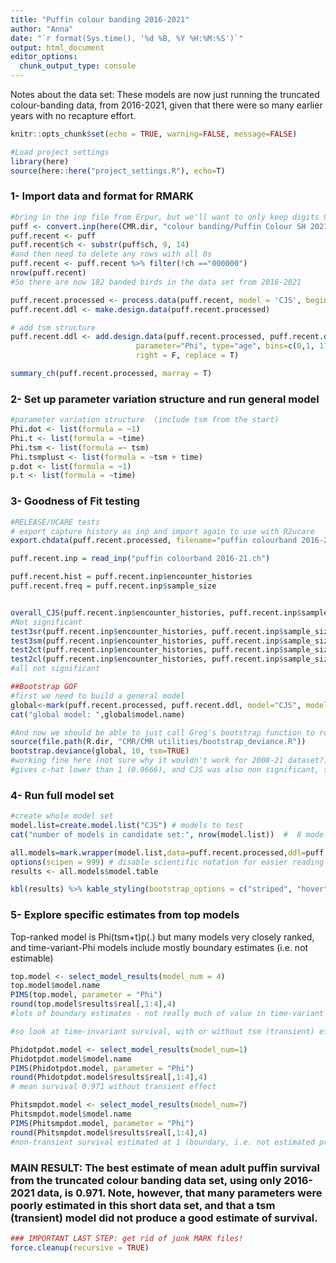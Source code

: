 ```yaml
---
title: "Puffin colour banding 2016-2021"
author: "Anna"
date: "`r format(Sys.time(), '%d %B, %Y %H:%M:%S')`"
output: html_document
editor_options:
  chunk_output_type: console
---
```


Notes about the data set: These models are now just running the truncated colour-banding data, from 2016-2021, given that there were so many earlier years with no recapture effort. 

```r
knitr::opts_chunk$set(echo = TRUE, warning=FALSE, message=FALSE)
```
```r

#Load project settings
library(here)
source(here::here("project_settings.R"), echo=T)

```
###############################################################
### 1- Import data and format for RMARK
###############################################################
```r

#bring in the inp file from Erpur, but we'll want to only keep digits 9-14 from the ch string:
puff <- convert.inp(here(CMR.dir, "colour banding/Puffin Colour SH 2021.inp"))
puff.recent <- puff
puff.recent$ch <- substr(puff$ch, 9, 14)
#and then need to delete any rows with all 0s
puff.recent <- puff.recent %>% filter(!ch =="000000")
nrow(puff.recent)
#So there are now 182 banded birds in the data set from 2016-2021

puff.recent.processed <- process.data(puff.recent, model = 'CJS', begin.time=2016)
puff.recent.ddl <- make.design.data(puff.recent.processed)

# add tsm structure
puff.recent.ddl <- add.design.data(puff.recent.processed, puff.recent.ddl,
                            parameter="Phi", type="age", bins=c(0,1, 17),name="tsm",
                            right = F, replace = T)

summary_ch(puff.recent.processed, marray = T)


```
###############################################################
### 2- Set up parameter variation structure and run general model
###############################################################
```r
#parameter variation structure  (include tsm from the start)
Phi.dot <- list(formula = ~1)
Phi.t <- list(formula = ~time)
Phi.tsm <- list(formula =~ tsm)
Phi.tsmplust <- list(formula = ~tsm + time)
p.dot <- list(formula = ~1)
p.t <- list(formula = ~time)
```
##############################################################
### 3- Goodness of Fit testing
##############################################################
```r
#RELEASE/UCARE tests
# export capture history as inp and import again to use with R2ucare
export.chdata(puff.recent.processed, filename="puffin colourband 2016-21.ch" ,replace=TRUE)

puff.recent.inp = read_inp("puffin colourband 2016-21.ch")

puff.recent.hist = puff.recent.inp$encounter_histories
puff.recent.freq = puff.recent.inp$sample_size


overall_CJS(puff.recent.inp$encounter_histories, puff.recent.inp$sample_size) #significant
#Not significant
test3sr(puff.recent.inp$encounter_histories, puff.recent.inp$sample_size)
test3sm(puff.recent.inp$encounter_histories, puff.recent.inp$sample_size)
test2ct(puff.recent.inp$encounter_histories, puff.recent.inp$sample_size)
test2cl(puff.recent.inp$encounter_histories, puff.recent.inp$sample_size)
#all not significant

##Bootstrap GOF 
#first we need to build a general model 
global<-mark(puff.recent.processed, puff.recent.ddl, model="CJS", model.parameters=list(Phi=Phi.tsmplust, p=p.t))
cat("global model: ",global$model.name)

#And now we should be able to just call Greg's bootstrap function to run on this model
source(file.path(R.dir, "CMR/CMR utilities/bootstrap_deviance.R"))
bootstrap.deviance(global, 10, tsm=TRUE)
#working fine here (not sure why it wouldn't work for 2008-21 dataset?)
#gives c-hat lower than 1 (0.9666), and CJS was also non significant, so not making any adjustment for overdispersion

```
##############################################################
### 4- Run full model set
##############################################################
```r
#create whole model set
model.list=create.model.list("CJS") # models to test
cat("number of models in candidate set:", nrow(model.list))  #  8 models total

all.models=mark.wrapper(model.list,data=puff.recent.processed,ddl=puff.recent.ddl,threads=2,output=F,silent=T)
options(scipen = 999) # disable scientific notation for easier reading
results <- all.models$model.table

kbl(results) %>% kable_styling(bootstrap_options = c("striped", "hover"), fixed_thead = T)  %>% scroll_box(width = "100%", height = "500px")

```

##############################################################
### 5- Explore specific estimates from top models
#############################################################
Top-ranked model is Phi(tsm+t)p(.) but many models very closely ranked, and time-variant-Phi models include mostly boundary estimates (i.e. not estimable)

```r
top.model <- select_model_results(model_num = 4)
top.model$model.name
PIMS(top.model, parameter = "Phi")
round(top.model$results$real[,1:4],4)
#lots of boundary estimates - not really much of value in time-variant

#so look at time-invariant survival, with or without tsm (transient) effect:

Phidotpdot.model <- select_model_results(model_num=1)
Phidotpdot.model$model.name
PIMS(Phidotpdot.model, parameter = "Phi")
round(Phidotpdot.model$results$real[,1:4],4)
# mean survival 0.971 without transient effect

Phitsmpdot.model <- select_model_results(model_num=7)
Phitsmpdot.model$model.name
PIMS(Phitsmpdot.model, parameter = "Phi")
round(Phitsmpdot.model$results$real[,1:4],4)
#non-transient survival estimated at 1 (boundary, i.e. not estimated properly)

```
### MAIN RESULT: The best estimate of mean adult puffin survival from the truncated colour banding data set, using only 2016-2021 data, is 0.971. Note, however, that many parameters were poorly estimated in this short data set, and that a tsm (transient) model did not produce a good estimate of survival.

```r
### IMPORTANT LAST STEP: get rid of junk MARK files!
force.cleanup(recursive = TRUE)
```
